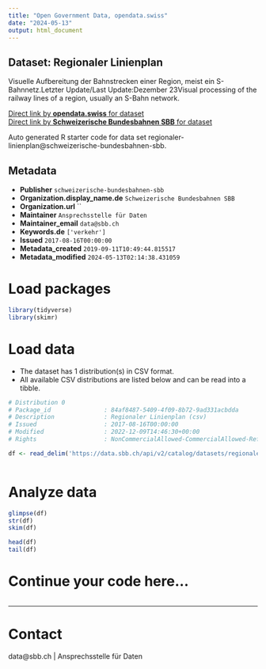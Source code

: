 ```yaml
---
title: "Open Government Data, opendata.swiss"
date: "2024-05-13"
output: html_document
---
```


## Dataset: Regionaler Linienplan

Visuelle Aufbereitung der Bahnstrecken einer Region, meist ein S-Bahnnetz.Letzter Update/Last Update:Dezember 23Visual processing of the railway lines of a region, usually an S-Bahn network. 

[Direct link by **opendata.swiss** for dataset](https://opendata.swiss/de/dataset/regionaler-linienplan)<br>
[Direct link by **Schweizerische Bundesbahnen SBB** for dataset](https://data.sbb.ch/explore/dataset/regionaler-linienplan/)

Auto generated R starter code for data set regionaler-linienplan@schweizerische-bundesbahnen-sbb.

## Metadata

- **Publisher** `schweizerische-bundesbahnen-sbb`
- **Organization.display_name.de** `Schweizerische Bundesbahnen SBB`
- **Organization.url** ``
- **Maintainer** `Ansprechsstelle für Daten`
- **Maintainer_email** `data@sbb.ch`
- **Keywords.de** `['verkehr']`
- **Issued** `2017-08-16T00:00:00`
- **Metadata_created** `2019-09-11T10:49:44.815517`
- **Metadata_modified** `2024-05-13T02:14:38.431059`


# Load packages

```r

library(tidyverse)
library(skimr)

```

# Load data

-   The dataset has 1 distribution(s) in CSV format.
-   All available CSV distributions are listed below and can be read into a tibble.

```r

# Distribution 0
# Package_id               : 84af8487-5409-4f09-8b72-9ad331acbdda
# Description              : Regionaler Linienplan (csv)
# Issued                   : 2017-08-16T00:00:00
# Modified                 : 2022-12-09T14:46:30+00:00
# Rights                   : NonCommercialAllowed-CommercialAllowed-ReferenceRequired

df <- read_delim('https://data.sbb.ch/api/v2/catalog/datasets/regionaler-linienplan/exports/csv')



```

# Analyze data

```r

glimpse(df)
str(df)
skim(df)

head(df)
tail(df)

```

# Continue your code here...

```r

```

------------------------------------------------------------------------

# Contact

data@sbb.ch | Ansprechsstelle für Daten

